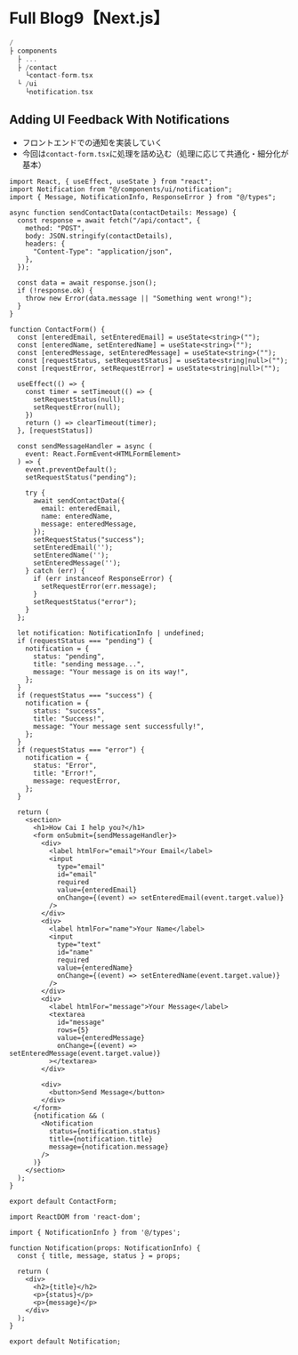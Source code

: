 # Full Blog9【Next.js】

```a filename="dir"
/ 
├ components
  ├ ...
  ├ /contact
    └contact-form.tsx
  └ /ui
    └notification.tsx
```

## Adding UI Feedback With Notifications
- フロントエンドでの通知を実装していく
- 今回は`contact-form.tsx`に処理を詰め込む（処理に応じて共通化・細分化が基本）

```tsx filename="components/contact/contact-from.tsx"
import React, { useEffect, useState } from "react";
import Notification from "@/components/ui/notification";
import { Message, NotificationInfo, ResponseError } from "@/types";

async function sendContactData(contactDetails: Message) {
  const response = await fetch("/api/contact", {
    method: "POST",
    body: JSON.stringify(contactDetails),
    headers: {
      "Content-Type": "application/json",
    },
  });

  const data = await response.json();
  if (!response.ok) {
    throw new Error(data.message || "Something went wrong!");
  }
}

function ContactForm() {
  const [enteredEmail, setEnteredEmail] = useState<string>("");
  const [enteredName, setEnteredName] = useState<string>("");
  const [enteredMessage, setEnteredMessage] = useState<string>("");
  const [requestStatus, setRequestStatus] = useState<string|null>("");
  const [requestError, setRequestError] = useState<string|null>("");

  useEffect(() => {
    const timer = setTimeout(() => {
      setRequestStatus(null);
      setRequestError(null);
    })
    return () => clearTimeout(timer);
  }, [requestStatus])

  const sendMessageHandler = async (
    event: React.FormEvent<HTMLFormElement>
  ) => {
    event.preventDefault();
    setRequestStatus("pending");

    try {
      await sendContactData({
        email: enteredEmail,
        name: enteredName,
        message: enteredMessage,
      });
      setRequestStatus("success");
      setEnteredEmail('');
      setEnteredName('');
      setEnteredMessage('');
    } catch (err) {
      if (err instanceof ResponseError) {
        setRequestError(err.message);
      }
      setRequestStatus("error");
    }
  };

  let notification: NotificationInfo | undefined;
  if (requestStatus === "pending") {
    notification = {
      status: "pending",
      title: "sending message...",
      message: "Your message is on its way!",
    };
  }
  if (requestStatus === "success") {
    notification = {
      status: "success",
      title: "Success!",
      message: "Your message sent successfully!",
    };
  }
  if (requestStatus === "error") {
    notification = {
      status: "Error",
      title: "Error!",
      message: requestError,
    };
  }

  return (
    <section>
      <h1>How Cai I help you?</h1>
      <form onSubmit={sendMessageHandler}>
        <div>
          <label htmlFor="email">Your Email</label>
          <input
            type="email"
            id="email"
            required
            value={enteredEmail}
            onChange={(event) => setEnteredEmail(event.target.value)}
          />
        </div>
        <div>
          <label htmlFor="name">Your Name</label>
          <input
            type="text"
            id="name"
            required
            value={enteredName}
            onChange={(event) => setEnteredName(event.target.value)}
          />
        </div>
        <div>
          <label htmlFor="message">Your Message</label>
          <textarea
            id="message"
            rows={5}
            value={enteredMessage}
            onChange={(event) => setEnteredMessage(event.target.value)}
          ></textarea>
        </div>

        <div>
          <button>Send Message</button>
        </div>
      </form>
      {notification && (
        <Notification
          status={notification.status}
          title={notification.title}
          message={notification.message}
        />
      )}
    </section>
  );
}

export default ContactForm;
```

```tsx filename="components/ui/notification.tsx"
import ReactDOM from 'react-dom';

import { NotificationInfo } from '@/types';

function Notification(props: NotificationInfo) {
  const { title, message, status } = props;

  return (
    <div>
      <h2>{title}</h2>
      <p>{status}</p>
      <p>{message}</p>
    </div>
  );
}

export default Notification;

```


